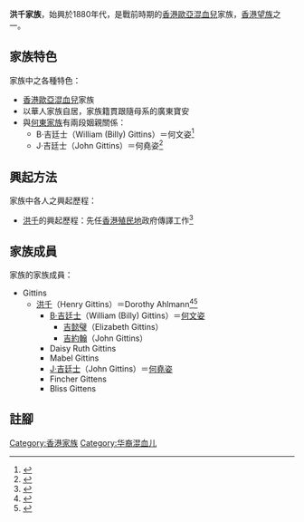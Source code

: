 '''洪千家族'''，始興於1880年代，是戰前時期的[[香港歐亞混血兒|香港歐亞混血兒]]家族，[[香港望族|香港望族]]之一。

==家族特色==
家族中之各種特色：
* [[香港歐亞混血兒|香港歐亞混血兒]]家族
* 以華人家族自居，家族籍貫跟隨母系的廣東寶安
* 與[[何東家族|何東家族]]有兩段姻親關係：
** B·吉廷士（William (Billy) Gittins）＝何文姿<ref name=hotun>{{cite book|author=鄭宏泰、黃紹倫|title=《香港大老－－何東》|location=香港|publisher=三聯書店(香港)有限公司|date=2007年7月}}</ref>
** J·吉廷士（John Gittins）＝何堯姿<ref name=hotun>{{cite book|author=鄭宏泰、黃紹倫|title=《香港大老－－何東》|location=香港|publisher=三聯書店(香港)有限公司|date=2007年7月}}</ref>

==興起方法==

家族中各人之興起歷程：
* [[洪千|洪千]]的興起歷程：先任[[香港|香港]][[殖民地|殖民地]]政府傳譯工作<ref name=bushk>{{cite book|author=鄭宏泰、黃紹倫|title=《商城記──香港家族企業縱橫談》|location=香港|publisher=中華書局(香港)有限公司|date=2014年1月}}</ref>

==家族成員==

家族的家族成員：
*Gittins
**[[洪千|洪千]]（Henry Gittins）＝Dorothy Ahlmann<ref name=lo_ho>{{cite book|author=梁雄姬|title=《中西融和：羅何錦姿》|location=香港|publisher=三聯書店(香港)有限公司|date=2013年3月}}</ref><ref name=woman>{{cite book|author=鄭宏泰、黃紹倫|title=《何家女子——三代婦女傳奇》|location=香港|publisher=三聯書店(香港)有限公司|date=2010年8月}}</ref>
*** [[B·吉廷士|B·吉廷士]]（William (Billy) Gittins）＝[[何文姿|何文姿]]
**** [[吉懿璧|吉懿璧]]（Elizabeth Gittins）
**** [[吉約翰|吉約翰]]（John Gittins）
*** Daisy Ruth Gittins
*** Mabel Gittins
*** [[J·吉廷士|J·吉廷士]]（John Gittins）＝[[何堯姿|何堯姿]]
*** Fincher Gittens
*** Bliss Gittens 

==註腳==
{{reflist}}

{{DEFAULTSORT:Gittins}}
[[Category:香港家族|Category:香港家族]]
[[Category:华裔混血儿|Category:华裔混血儿]]